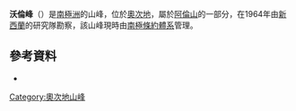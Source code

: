 {{coord|76|41|S|159|52|E|display=title}}

'''沃倫峰'''（{{lang-en|Warren Peak}}）是[[南極洲|南極洲]]的山峰，位於[[奧次地|奧次地]]，屬於[[阿倫山|阿倫山]]的一部分，在1964年由[[新西蘭|新西蘭]]的研究隊勘察，該山峰現時由[[南極條約體系|南極條約體系]]管理。

==參考資料==
*{{usgs-gazetteer}}

{{DEFAULTSORT:Warren Peak}}
[[Category:奧次地山峰|Category:奧次地山峰]]


{{OatesLand-geo-stub}}